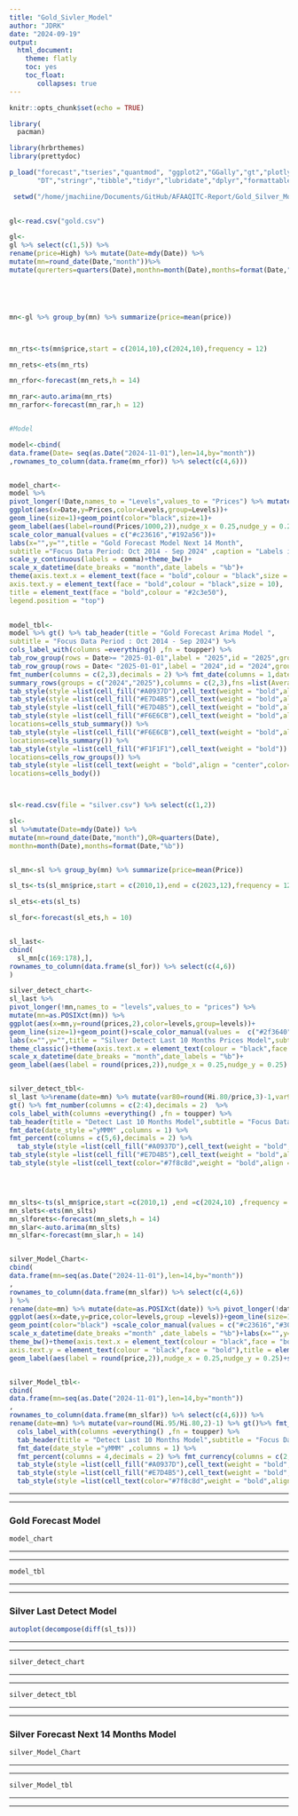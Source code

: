 ```yaml
---
title: "Gold_Sivler_Model"
author: "JDRK"
date: "2024-09-19"
output:
  html_document:
    theme: flatly
    toc: yes
    toc_float: 
       collapses: true
---
```


```r
knitr::opts_chunk$set(echo = TRUE)
```

```r

library(
  pacman)

library(hrbrthemes)
library(prettydoc)

p_load("forecast","tseries","quantmod", "ggplot2","GGally","gt","plotly",
       "DT","stringr","tibble","tidyr","lubridate","dplyr","formattable","data.table","scales","gmodels","openxlsx","readxl","janitor")

 setwd("/home/jmachiine/Documents/GitHub/AFAAQITC-Report/Gold_Silver_Model/")

 
gl<-read.csv("gold.csv")

gl<-
gl %>% select(c(1,5)) %>% 
rename(price=High) %>% mutate(Date=mdy(Date)) %>% 
mutate(mn=round_date(Date,"month"))%>%
mutate(qurerters=quarters(Date),monthn=month(Date),months=format(Date,"%b"))





mn<-gl %>% group_by(mn) %>% summarize(price=mean(price))



mn_rts<-ts(mn$price,start = c(2014,10),c(2024,10),frequency = 12)

mn_rets<-ets(mn_rts)

mn_rfor<-forecast(mn_rets,h = 14)

mn_rar<-auto.arima(mn_rts)
mn_rarfor<-forecast(mn_rar,h = 12)


#Model

model<-cbind(
data.frame(Date= seq(as.Date("2024-11-01"),len=14,by="month"))
,rownames_to_column(data.frame(mn_rfor)) %>% select(c(4,6)))


model_chart<-
model %>% 
pivot_longer(!Date,names_to = "Levels",values_to = "Prices") %>% mutate(Date=as.POSIXct(Date)) %>% 
ggplot(aes(x=Date,y=Prices,color=Levels,group=Levels))+
geom_line(size=1)+geom_point(color="black",size=1)+
geom_label(aes(label=round(Prices/1000,2)),nudge_x = 0.25,nudge_y = 0.25)+
scale_color_manual(values = c("#c23616","#192a56"))+
labs(x="",y="",title = "Gold Forecast Model Next 14 Month",
subtitle ="Focus Data Period: Oct 2014 - Sep 2024" ,caption = "Labels in Thousands")+
scale_y_continuous(labels = comma)+theme_bw()+
scale_x_datetime(date_breaks = "month",date_labels = "%b")+
theme(axis.text.x = element_text(face = "bold",colour = "black",size = 10),
axis.text.y = element_text(face = "bold",colour = "black",size = 10),
title = element_text(face = "bold",colour = "#2c3e50"),
legend.position = "top")

  
model_tbl<-
model %>% gt() %>% tab_header(title = "Gold Forecast Arima Model ",
subtitle = "Focus Data Period : Oct 2014 - Sep 2024") %>% 
cols_label_with(columns =everything() ,fn = toupper) %>% 
tab_row_group(rows = Date>= "2025-01-01",label = "2025",id = "2025",group = "2025") %>% 
tab_row_group(rows = Date< "2025-01-01",label = "2024",id = "2024",group = "2024") %>% 
fmt_number(columns = c(2,3),decimals = 2) %>% fmt_date(columns = 1,date_style = "yMMM") %>% 
summary_rows(groups = c("2024","2025"),columns = c(2,3),fns =list(Average=~mean(.))) %>% 
tab_style(style =list(cell_fill("#A0937D"),cell_text(weight = "bold",align = "center",color="white")) ,locations = cells_title()) %>% 
tab_style(style =list(cell_fill("#E7D4B5"),cell_text(weight = "bold",align = "center")) ,locations=cells_column_labels()) %>% 
tab_style(style =list(cell_fill("#E7D4B5"),cell_text(weight = "bold",align = "center")) ,locations=cells_stubhead()) %>% 
tab_style(style =list(cell_fill("#F6E6CB"),cell_text(weight = "bold",align = "center")) ,
locations=cells_stub_summary()) %>% 
tab_style(style =list(cell_fill("#F6E6CB"),cell_text(weight = "bold",align = "center")) ,
locations=cells_summary()) %>% 
tab_style(style =list(cell_fill("#F1F1F1"),cell_text(weight = "bold")) ,
locations=cells_row_groups()) %>% 
tab_style(style =list(cell_text(weight = "bold",align = "center",color="#967E76")) ,
locations=cells_body())



sl<-read.csv(file = "silver.csv") %>% select(c(1,2))

sl<-
sl %>%mutate(Date=mdy(Date)) %>%
mutate(mn=round_date(Date,"month"),QR=quarters(Date),
monthn=month(Date),months=format(Date,"%b"))


sl_mn<-sl %>% group_by(mn) %>% summarize(price=mean(Price)) 

sl_ts<-ts(sl_mn$price,start = c(2010,1),end = c(2023,12),frequency = 12)

sl_ets<-ets(sl_ts)

sl_for<-forecast(sl_ets,h = 10)


sl_last<-
cbind(
  sl_mn[c(169:178),],
rownames_to_column(data.frame(sl_for)) %>% select(c(4,6))
)

silver_detect_chart<-
sl_last %>% 
pivot_longer(!mn,names_to = "levels",values_to = "prices") %>% 
mutate(mn=as.POSIXct(mn)) %>% 
ggplot(aes(x=mn,y=round(prices,2),color=levels,group=levels))+
geom_line(size=1)+geom_point()+scale_color_manual(values =  c("#2f3640","#40739e","#c23616"))+
labs(x="",y="",title = "Silver Detect Last 10 Months Prices Model",subtitle = "Data Focus Period: Jan 2010 - Dec 2023")+
theme_classic()+theme(axis.text.x = element_text(colour = "black",face = "bold"),axis.text.y = element_text(colour = "black",face = "bold"),legend.position = "top",title = element_text(size=14,color="#2f3640",face = "bold"))+
scale_x_datetime(date_breaks = "month",date_labels = "%b")+
geom_label(aes(label = round(prices,2)),nudge_x = 0.25,nudge_y = 0.25)


silver_detect_tbl<-
sl_last %>%rename(date=mn) %>% mutate(var80=round(Hi.80/price,3)-1,var95=round(Hi.95/price,3)-1)%>% 
gt() %>% fmt_number(columns = c(2:4),decimals = 2)  %>% 
cols_label_with(columns =everything() ,fn = toupper) %>% 
tab_header(title = "Detect Last 10 Months Model",subtitle = "Focus Data Period: Jan 2010 - Dec 2023") %>% 
fmt_date(date_style ="yMMM" ,columns = 1) %>% 
fmt_percent(columns = c(5,6),decimals = 2) %>% 
  tab_style(style =list(cell_fill("#A0937D"),cell_text(weight = "bold",align = "center",color="white")) ,locations = cells_title()) %>% 
tab_style(style =list(cell_fill("#E7D4B5"),cell_text(weight = "bold",align = "center")) ,locations=cells_column_labels()) %>% 
tab_style(style =list(cell_text(color="#7f8c8d",weight = "bold",align = "center")) ,locations=cells_body())




mn_slts<-ts(sl_mn$price,start =c(2010,1) ,end =c(2024,10) ,frequency = 12)
mn_slets<-ets(mn_slts)
mn_slforets<-forecast(mn_slets,h = 14)
mn_slar<-auto.arima(mn_slts)
mn_slfar<-forecast(mn_slar,h = 14)


silver_Model_Chart<- 
cbind(
data.frame(mn=seq(as.Date("2024-11-01"),len=14,by="month"))
,
rownames_to_column(data.frame(mn_slfar)) %>% select(c(4,6))
) %>% 
rename(date=mn) %>% mutate(date=as.POSIXct(date)) %>% pivot_longer(!date,names_to ="levels" ,values_to = "price") %>% 
ggplot(aes(x=date,y=price,color=levels,group =levels))+geom_line(size=1.2)+
geom_point(color="black") +scale_color_manual(values = c("#c23616","#30336b"))+
scale_x_datetime(date_breaks ="month" ,date_labels = "%b")+labs(x="",y="",title = "Silver Forecast Next 14 Months",subtitle = "Data Foucus Period: Jan 2010 - Oct 2024")+scale_y_continuous(limits = c(33,43))+
theme_bw()+theme(axis.text.x = element_text(colour = "black",face = "bold"),
axis.text.y = element_text(colour = "black",face = "bold"),title = element_text(colour = "#30336b",face = "bold"),legend.position = "top")+
geom_label(aes(label = round(price,2)),nudge_x = 0.25,nudge_y = 0.25)+scale_y_continuous(limits = c(33,44.5))


silver_Model_tbl<-
cbind(
data.frame(mn=seq(as.Date("2024-11-01"),len=14,by="month"))
,
rownames_to_column(data.frame(mn_slfar)) %>% select(c(4,6))) %>% 
rename(date=mn) %>% mutate(var=round(Hi.95/Hi.80,2)-1) %>% gt()%>% fmt_number(columns = c(2:4),decimals = 2)  %>% 
  cols_label_with(columns =everything() ,fn = toupper) %>% 
  tab_header(title = "Detect Last 10 Months Model",subtitle = "Focus Data Period: Jan 2010 - Dec 2023") %>% 
  fmt_date(date_style ="yMMM" ,columns = 1) %>% 
  fmt_percent(columns = 4,decimals = 2) %>% fmt_currency(columns = c(2,3),currency = "USD",decimals = 2)%>% 
  tab_style(style =list(cell_fill("#A0937D"),cell_text(weight = "bold",align = "center",color="white")) ,locations = cells_title()) %>% 
  tab_style(style =list(cell_fill("#E7D4B5"),cell_text(weight = "bold",align = "center")) ,locations=cells_column_labels()) %>% 
  tab_style(style =list(cell_text(color="#7f8c8d",weight = "bold",align = "center")) ,locations=cells_body())


```

------------------------------------------------------------


--------------------------------------------------------------


### Gold Forecast Model
 

```r
model_chart

```


------------------------------------------------------------

------------------------------------------------------------

 
```r
model_tbl
```


---------------------------------------------------------------

------------------------------------------------------------


### Silver Last Detect Model

```r
autoplot(decompose(diff(sl_ts)))

```

----------------------------------------------------------------

------------------------------------------------------------


```r
silver_detect_chart
```


----------------------------------------------------------------

------------------------------------------------------------


```r
silver_detect_tbl
```


---------------------------------------------------------------

------------------------------------------------------------



### Silver Forecast Next 14 Months Model 

```r
silver_Model_Chart
```

----------------------------------------------------------------

------------------------------------------------------------




```r
silver_Model_tbl
```

------------------------------------------------------------

------------------------------------------------------------


